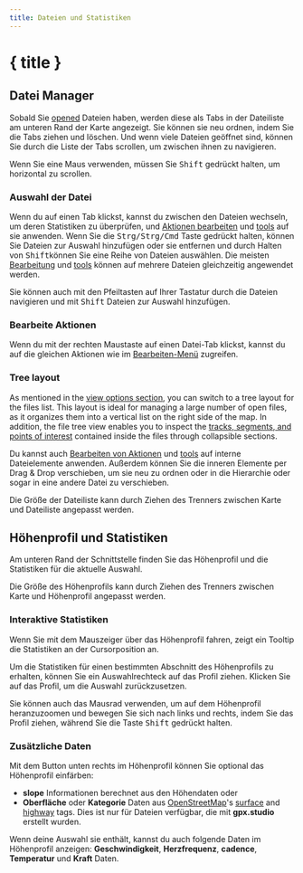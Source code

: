 ```yaml
---
title: Dateien und Statistiken
---
```


<script>
</script>

# { title }

## Datei Manager

Sobald Sie [opened](./menu/file) Dateien haben, werden diese als Tabs in der Dateiliste am unteren Rand der Karte angezeigt.
Sie können sie neu ordnen, indem Sie die Tabs ziehen und löschen.
Und wenn viele Dateien geöffnet sind, können Sie durch die Liste der Tabs scrollen, um zwischen ihnen zu navigieren.

<DocsNote>

Wenn Sie eine Maus verwenden, müssen Sie <kbd>Shift</kbd> gedrückt halten, um horizontal zu scrollen.

</DocsNote>

### Auswahl der Datei

Wenn du auf einen Tab klickst, kannst du zwischen den Dateien wechseln, um deren Statistiken zu überprüfen, und [Aktionen bearbeiten](./menu/edit) und [tools](./toolbar) auf sie anwenden.
Wenn Sie die <kbd>Strg/Strg/Cmd</kbd> Taste gedrückt halten, können Sie Dateien zur Auswahl hinzufügen oder sie entfernen und durch Halten von <kbd>Shift</kbd>können Sie eine Reihe von Dateien auswählen.
Die meisten [Bearbeitung](./menu/edit) und [tools](./toolbar) können auf mehrere Dateien gleichzeitig angewendet werden.

<DocsNote>

Sie können auch mit den Pfeiltasten auf Ihrer Tastatur durch die Dateien navigieren und mit <kbd>Shift</kbd> Dateien zur Auswahl hinzufügen.

</DocsNote>

### Bearbeite Aktionen

Wenn du mit der rechten Maustaste auf einen Datei-Tab klickst, kannst du auf die gleichen Aktionen wie im [Bearbeiten-Menü](./menu/edit) zugreifen.

### Tree layout

As mentioned in the [view options section](./menu/view), you can switch to a tree layout for the files list.
This layout is ideal for managing a large number of open files, as it organizes them into a vertical list on the right side of the map.
In addition, the file tree view enables you to inspect the [tracks, segments, and points of interest](../gpx) contained inside the files through collapsible sections.

Du kannst auch [Bearbeiten von Aktionen](./menu/edit) und [tools](./toolbar) auf interne Dateielemente anwenden.
Außerdem können Sie die inneren Elemente per Drag & Drop verschieben, um sie neu zu ordnen oder in die Hierarchie oder sogar in eine andere Datei zu verschieben.

<DocsNote>

Die Größe der Dateiliste kann durch Ziehen des Trenners zwischen Karte und Dateiliste angepasst werden.

</DocsNote>

## Höhenprofil und Statistiken

Am unteren Rand der Schnittstelle finden Sie das Höhenprofil und die Statistiken für die aktuelle Auswahl.

<DocsNote>

Die Größe des Höhenprofils kann durch Ziehen des Trenners zwischen Karte und Höhenprofil angepasst werden.

</DocsNote>

### Interaktive Statistiken

Wenn Sie mit dem Mauszeiger über das Höhenprofil fahren, zeigt ein Tooltip die Statistiken an der Cursorposition an.

Um die Statistiken für einen bestimmten Abschnitt des Höhenprofils zu erhalten, können Sie ein Auswahlrechteck auf das Profil ziehen.
Klicken Sie auf das Profil, um die Auswahl zurückzusetzen.

Sie können auch das Mausrad verwenden, um auf dem Höhenprofil heranzuzoomen und bewegen Sie sich nach links und rechts, indem Sie das Profil ziehen, während Sie die Taste <kbd>Shift</kbd> gedrückt halten.

### Zusätzliche Daten

Mit dem <kbd><ChartNoAxesColumn size="16" class="inline-block" style="margin-bottom: 2px"/></kbd> Button unten rechts im Höhenprofil können Sie optional das Höhenprofil einfärben:

- **slope** Informationen berechnet aus den Höhendaten oder
- **Oberfläche** oder **Kategorie** Daten aus <a href="https://www.openstreetmap.org/" target="_blank">OpenStreetMap</a>'s <a href="https://wiki.openstreetmap.org/wiki/Key:surface" target="_blank">surface</a> and <a href="https://wiki.openstreetmap.org/wiki/Key:highway" target="_blank">highway</a> tags.
  Dies ist nur für Dateien verfügbar, die mit **gpx.studio** erstellt wurden.

Wenn deine Auswahl sie enthält, kannst du auch folgende Daten im Höhenprofil anzeigen: **Geschwindigkeit**, **Herzfrequenz**, **cadence**, **Temperatur** und **Kraft** Daten.
